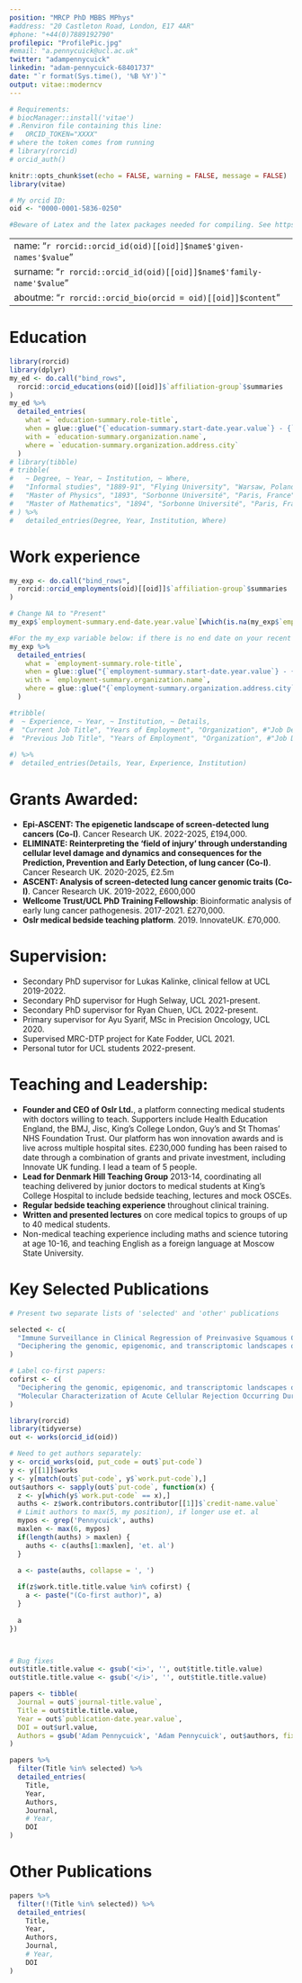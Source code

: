```yaml
---
position: "MRCP PhD MBBS MPhys"
#address: "20 Castleton Road, London, E17 4AR"
#phone: "+44(0)7889192790"
profilepic: "ProfilePic.jpg"
#email: "a.pennycuick@ucl.ac.uk"
twitter: "adampennycuick"
linkedin: "adam-pennycuick-68401737"
date: "`r format(Sys.time(), '%B %Y')`"
output: vitae::moderncv
---
```


```r
# Requirements:
# biocManager::install('vitae')
# .Renviron file containing this line:
#   ORCID_TOKEN="XXXX"
# where the token comes from running
# library(rorcid)
# orcid_auth()

knitr::opts_chunk$set(echo = FALSE, warning = FALSE, message = FALSE)
library(vitae)

# My orcid ID:
oid <- "0000-0001-5836-0250"
```

```r
#Beware of Latex and the latex packages needed for compiling. See https://yihui.org/tinytex/r/#debugging if you get any errors related to *.tex compiling 
```

---
name: "`r rorcid::orcid_id(oid)[[oid]]$name$'given-names'$value`"
surname: "`r rorcid::orcid_id(oid)[[oid]]$name$'family-name'$value`"
aboutme: "`r rorcid::orcid_bio(orcid = oid)[[oid]]$content`"
---

# Education

```r
library(rorcid)
library(dplyr)
my_ed <- do.call("bind_rows",
  rorcid::orcid_educations(oid)[[oid]]$`affiliation-group`$summaries
)
my_ed %>%
  detailed_entries(
    what = `education-summary.role-title`,
    when = glue::glue("{`education-summary.start-date.year.value`} - {`education-summary.end-date.year.value`}"),
    with = `education-summary.organization.name`,
    where = `education-summary.organization.address.city`
  )
# library(tibble)
# tribble(
#   ~ Degree, ~ Year, ~ Institution, ~ Where,
#   "Informal studies", "1889-91", "Flying University", "Warsaw, Poland",
#   "Master of Physics", "1893", "Sorbonne Université", "Paris, France",
#   "Master of Mathematics", "1894", "Sorbonne Université", "Paris, France"
# ) %>% 
#   detailed_entries(Degree, Year, Institution, Where)
```

# Work experience

```r
my_exp <- do.call("bind_rows",
  rorcid::orcid_employments(oid)[[oid]]$`affiliation-group`$summaries
)

# Change NA to "Present"
my_exp$`employment-summary.end-date.year.value`[which(is.na(my_exp$`employment-summary.end-date.year.value`))] <- 'now'

#For the my_exp variable below: if there is no end date on your recent employment, replace `employment-summary.end-date.year.value` with `employment-summary.end-date`. 
my_exp %>%
  detailed_entries(
    what = `employment-summary.role-title`,
    when = glue::glue("{`employment-summary.start-date.year.value`} - {`employment-summary.end-date.year.value`}"),
    with = `employment-summary.organization.name`,
    where = glue::glue("{`employment-summary.organization.address.city`}")
  )

#tribble(
#  ~ Experience, ~ Year, ~ Institution, ~ Details,
#  "Current Job Title", "Years of Employment", "Organization", #"Job Description",
#  "Previous Job Title", "Years of Employment", "Organization", #"Job Description",
  
#) %>% 
#  detailed_entries(Details, Year, Experience, Institution)
```

# Grants Awarded:

  * **Epi-ASCENT: The epigenetic landscape of screen-detected lung cancers (Co-I)**. Cancer Research UK. 2022-2025, £194,000.
  * **ELIMINATE: Reinterpreting the ‘field of injury’ through understanding cellular level damage and dynamics and consequences for the Prediction, Prevention and Early Detection, of lung cancer (Co-I)**. Cancer Research UK. 2020-2025, £2.5m
* **ASCENT: Analysis of screen-detected lung cancer genomic traits (Co-I)**. Cancer Research UK. 2019-2022, £600,000
* **Wellcome Trust/UCL PhD Training Fellowship**: Bioinformatic analysis of early lung cancer pathogenesis. 2017-2021. £270,000.
* **Oslr medical bedside teaching platform**. 2019. InnovateUK. £70,000.

# Supervision:

* Secondary PhD supervisor for Lukas Kalinke, clinical fellow at UCL 2019-2022.
* Secondary PhD supervisor for Hugh Selway, UCL 2021-present.
* Secondary PhD supervisor for Ryan Chuen, UCL 2022-present.
* Primary supervisor for Ayu Syarif, MSc in Precision Oncology, UCL 2020.
* Supervised MRC-DTP project for Kate Fodder, UCL 2021.
* Personal tutor for UCL students 2022-present.

# Teaching and Leadership:

* **Founder and CEO of Oslr Ltd.**, a platform connecting medical students with doctors willing to teach. Supporters include Health Education England, the BMJ, Jisc, King’s College London, Guy’s and St Thomas’ NHS Foundation Trust. Our platform has won innovation awards and is live across multiple hospital sites. £230,000 funding has been raised to date through a combination of grants and private investment, including Innovate UK funding. I lead a team of 5 people.
* **Lead for Denmark Hill Teaching Group** 2013-14, coordinating all teaching delivered by junior doctors to medical students at King’s College Hospital to include bedside teaching, lectures and mock OSCEs.
* **Regular bedside teaching experience** throughout clinical training.
* **Written and presented lectures** on core medical topics to groups of up to 40 medical students.
* Non-medical teaching experience including maths and science tutoring at age 10-16, and teaching English as a foreign language at Moscow State University.

<!-- # Skills -->
<!-- These are some of the skills and knowledge I aquired during my training, education and courses -->

<!--   * **First overarching skillname**:   -->
<!--       List the details, including software, techniques, etc. -->
<!--   * **Second overarching skillname**:   -->
<!--       List the details, including software, techniques, etc. -->
<!--   * **Other informatic tools**:   -->
<!--       Microsoft Office; Google Suite; GraphPad Prism; LaTeX; Git; HTML & CSS. -->
<!--   * **Public speaking**:   -->
<!--       I  have attended and presented my scientific work in several national and international conferences, both orally and in poster format. -->
      
# Key Selected Publications

```r
# Present two separate lists of 'selected' and 'other' publications

selected <- c(
  "Immune Surveillance in Clinical Regression of Preinvasive Squamous Cell Lung Cancer",
  "Deciphering the genomic, epigenomic, and transcriptomic landscapes of pre-invasive lung cancer lesions"
)

# Label co-first papers:
cofirst <- c(
  "Deciphering the genomic, epigenomic, and transcriptomic landscapes of pre-invasive lung cancer lesions",
  "Molecular Characterization of Acute Cellular Rejection Occurring During Intentional Immunosuppression Withdrawal in Liver Transplantation."
)

library(rorcid)
library(tidyverse)
out <- works(orcid_id(oid)) 

# Need to get authors separately:
y <- orcid_works(oid, put_code = out$`put-code`)
y <- y[[1]]$works
y <- y[match(out$`put-code`, y$`work.put-code`),]
out$authors <- sapply(out$`put-code`, function(x) {
  z <- y[which(y$`work.put-code` == x),]
  auths <- z$work.contributors.contributor[[1]]$`credit-name.value`
  # Limit authors to max(5, my position), if longer use et. al
  mypos <- grep('Pennycuick', auths)
  maxlen <- max(6, mypos)
  if(length(auths) > maxlen) {
    auths <- c(auths[1:maxlen], 'et. al')
  }

  a <- paste(auths, collapse = ', ')
  
  if(z$work.title.title.value %in% cofirst) {
    a <- paste("(Co-first author)", a)
  }
  
  a
})



# Bug fixes
out$title.title.value <- gsub('<i>', '', out$title.title.value)
out$title.title.value <- gsub('</i>', '', out$title.title.value)

papers <- tibble(
  Journal = out$`journal-title.value`,
  Title = out$title.title.value,
  Year = out$`publication-date.year.value`,
  DOI = out$url.value,
  Authors = gsub('Adam Pennycuick', 'Adam Pennycuick', out$authors, fixed = T)
) 

papers %>%
  filter(Title %in% selected) %>%
  detailed_entries(
    Title,
    Year,
    Authors,
    Journal,
    # Year, 
    DOI
)

```

# Other Publications

```r
papers %>%
  filter(!(Title %in% selected)) %>%
  detailed_entries(
    Title,
    Year,
    Authors,
    Journal,
    # Year, 
    DOI
)
```